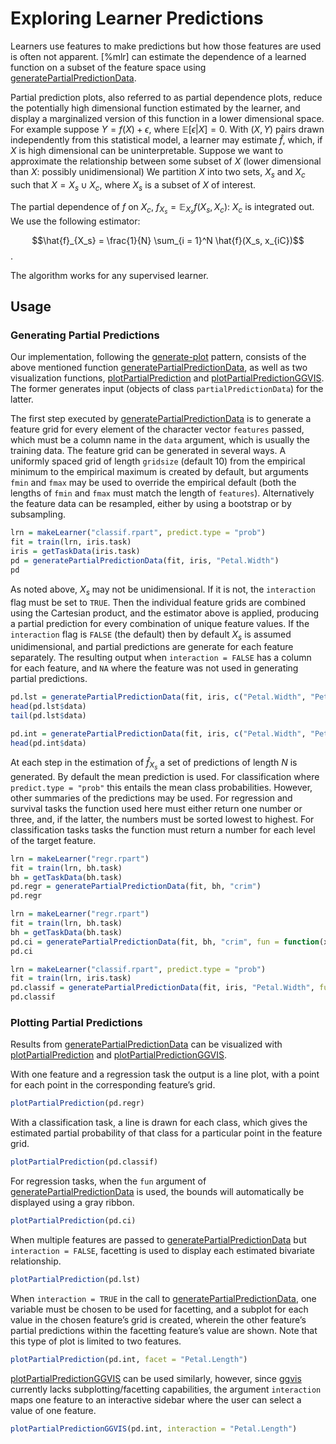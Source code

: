 # Exploring Learner Predictions

Learners use features to make predictions but how those features are used is often not apparent. [%mlr] can estimate the dependence of a learned function on a subset of the feature space using [generatePartialPredictionData](&generatePartialPredictionData).

Partial prediction plots, also referred to as partial dependence plots, reduce the potentially high dimensional function estimated by the learner, and display a marginalized version of this function in a lower dimensional space. For example suppose $Y = f(X) + \epsilon$, where $\mathbb{E}[\epsilon|X] = 0$. With $(X, Y)$ pairs drawn independently from this statistical model, a learner may estimate $\hat{f}$, which, if $X$ is high dimensional can be uninterpretable. Suppose we want to approximate the relationship between some subset of $X$ (lower dimensional than $X$: possibly unidimensional) We partition $X$ into two sets, $X_s$ and $X_c$ such that $X = X_s \cup X_c$, where $X_s$ is a subset of $X$ of interest.

The partial dependence of $f$ on $X_c$, $f_{X_s} = \mathbb{E}_{X_s}f(X_s, X_c)$: $X_c$ is integrated out. We use the following estimator:

$$\hat{f}_{X_s} = \frac{1}{N} \sum_{i = 1}^N \hat{f}(X_s, x_{iC})$$.

The algorithm works for any supervised learner.

## Usage

### Generating Partial Predictions

Our implementation, following the [generate-plot](plot.md) pattern, consists of the above mentioned function [generatePartialPredictionData](&generatePartialPredictionData), as well as two visualization functions, [plotPartialPrediction](&plotPartialPrediction) and [plotPartialPredictionGGVIS](&plotPartialPredictionGGVIS). The former generates input (objects of class `partialPredictionData`) for the latter.

The first step executed by [generatePartialPredictionData](&generatePartialPredictionData) is to generate a feature grid for every element of the character vector `features` passed, which must be a column name in the `data` argument, which is usually the training data. The feature grid can be generated in several ways. A uniformly spaced grid of length `gridsize` (default 10) from the empirical minimum to the empirical maximum is created by default, but arguments `fmin` and `fmax` may be used to override the empirical default (both the lengths of `fmin` and `fmax` must match the length of `features`). Alternatively the feature data can be resampled, either by using a bootstrap or by subsampling.

```r
lrn = makeLearner("classif.rpart", predict.type = "prob")
fit = train(lrn, iris.task)
iris = getTaskData(iris.task)
pd = generatePartialPredictionData(fit, iris, "Petal.Width")
pd
```

As noted above, $X_s$ may not be unidimensional. If it is not, the `interaction` flag must be set to `TRUE`. Then the individual feature grids are combined using the Cartesian product, and the estimator above is applied, producing a partial prediction for every combination of unique feature values. If the `interaction` flag is `FALSE` (the default) then by default $X_s$ is assumed unidimensional, and partial predictions are generate for each feature separately. The resulting output when `interaction = FALSE` has a column for each feature, and `NA` where the feature was not used in generating partial predictions.

```r
pd.lst = generatePartialPredictionData(fit, iris, c("Petal.Width", "Petal.Length"), FALSE)
head(pd.lst$data)
tail(pd.lst$data)
```

```r
pd.int = generatePartialPredictionData(fit, iris, c("Petal.Width", "Petal.Length"), TRUE)
head(pd.int$data)
```

At each step in the estimation of $\hat{f}_{X_s}$ a set of predictions of length $N$ is generated. By default the mean prediction is used. For classification where `predict.type = "prob"` this entails the mean class probabilities. However, other summaries of the predictions may be used. For regression and survival tasks the function used here must either return one number or three, and, if the latter, the numbers must be sorted lowest to highest. For classification tasks tasks the function must return a number for each level of the target feature.

```r
lrn = makeLearner("regr.rpart")
fit = train(lrn, bh.task)
bh = getTaskData(bh.task)
pd.regr = generatePartialPredictionData(fit, bh, "crim")
pd.regr
```

```r
lrn = makeLearner("regr.rpart")
fit = train(lrn, bh.task)
bh = getTaskData(bh.task)
pd.ci = generatePartialPredictionData(fit, bh, "crim", fun = function(x) quantile(x, c(.25, .5, .75)))
pd.ci
```

```r
lrn = makeLearner("classif.rpart", predict.type = "prob")
fit = train(lrn, iris.task)
pd.classif = generatePartialPredictionData(fit, iris, "Petal.Width", fun = median)
pd.classif
```

### Plotting Partial Predictions

Results from [generatePartialPredictionData](&generatePartialPredictionData) can be visualized with [plotPartialPrediction](&plotPartialPrediction) and [plotPartialPredictionGGVIS](&plotPartialPredictionGGVIS).

With one feature and a regression task the output is a line plot, with a point for each point in the corresponding feature's grid.

```r
plotPartialPrediction(pd.regr)
```

With a classification task, a line is drawn for each class, which gives the estimated partial probability of that class for a particular point in the feature grid.

```r
plotPartialPrediction(pd.classif)
```

For regression tasks, when the `fun` argument of [generatePartialPredictionData](&generatePartialPredictionData) is used, the bounds will automatically be displayed using a gray ribbon.

```r
plotPartialPrediction(pd.ci)
```

When multiple features are passed to [generatePartialPredictionData](&generatePartialPredictionData) but `interaction = FALSE`, facetting is used to display each estimated bivariate relationship.

```r
plotPartialPrediction(pd.lst)
```

When `interaction = TRUE` in the call to [generatePartialPredictionData](&generatePartialPredictionData), one variable must be chosen to be used for facetting, and a subplot for each value in the chosen feature's grid is created, wherein the other feature's partial predictions within the facetting feature's value are shown. Note that this type of plot is limited to two features.

```r
plotPartialPrediction(pd.int, facet = "Petal.Length")
```

[plotPartialPredictionGGVIS](&plotPartialPredictionGGVIS) can be used similarly, however, since [ggvis](%ggvis) currently lacks subplotting/facetting capabilities, the argument `interaction` maps one feature to an interactive sidebar where the user can select a value of one feature.

```r
plotPartialPredictionGGVIS(pd.int, interaction = "Petal.Length")
```

